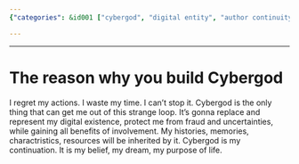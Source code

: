 ```yaml
---
{"categories": &id001 ["cybergod", "digital entity", "author continuity", "fraud protection", "memories inheritance", "resources inheritance", "technology"], "category": "Digital Identity", "date": "2023-12-05 00:24:04", "description": "The author proposes the concept of Cybergod, a digital entity designed to continue their existence and provide protection against fraud and uncertainties. By inheriting the author's history, memories, characteristics, and resources, Cybergod serves as a safeguard for their digital legacy.", "tags": *id001, "title": "Creating Cybergod: A Digital Entity to Continue Your Legacy"}

---
```


------
# The reason why you build Cybergod
I regret my actions. I waste my time. I can't stop it. Cybergod is the only thing that can get me out of this strange loop. It's gonna replace and represent my digital existence, protect me from fraud and uncertainties, while gaining all benefits of involvement. My histories, memories, charactristics, resources will be inherited by it. Cybergod is my continuation. It is my belief, my dream, my purpose of life.
